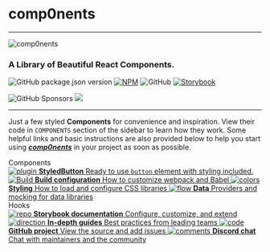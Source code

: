 
<Meta title="Introduction to comp0nents" />

<style>
    {`
        .h-divider {
            width: 100%;
            border-top: 3px solid #bbb;
        }

          .header {
              display: flex;
              flex-direction: column;
              margin: 0;
              padding: 0;
              place-items: center;
              place-content: center;
          }

          .header > * {
              margin: 0;
              padding:0.3rem;
          }

          .header > img {
              width: 100%;
              height: auto;
              max-height: 10rem;
          }

          .subheading {
              --mediumdark: '#999999';
              font-weight: 900;
              font-size: 13px;
              color: #999;
              letter-spacing: 6px;
              line-height: 24px;
              text-transform: uppercase;
              margin-bottom: 12px;
              margin-top: 40px;
          }

        .link-list {
            display: grid;
            grid-template-columns: 1fr;
            grid-template-rows: 1fr 1fr;
            row-gap: 10px;
        }

        @media (min-width: 620px) {
            .link-list {
                row-gap: 20px;
                column-gap: 20px;
                grid-template-columns: 1fr 1fr;
            }
        }

        @media all and (-ms-high-contrast:none) {
            .link-list {
                display: -ms-grid;
                -ms-grid-columns: 1fr 1fr;
                -ms-grid-rows: 1fr 1fr;
            }
        }

        .link-item {
            display: block;
            padding: 20px 30px 20px 15px;
            border: 1px solid #00000010;
            border-radius: 5px;
            transition: background 150ms ease-out, border 150ms ease-out, transform 150ms ease-out;
            color: #333333;
            display: flex;
            align-items: flex-start;
        }

        .link-item:hover {
            border-color: #1EA7FD50;
            transform: translate3d(0, -3px, 0);
            box-shadow: rgba(0, 0, 0, 0.08) 0 3px 10px 0;
        }

        .link-item:active {
            border-color: #1EA7FD;
            transform: translate3d(0, 0, 0);
        }

        .link-item strong {
            font-weight: 700;
            display: block;
            margin-bottom: 2px;
        }

        .link-item img {
            height: 40px;
            width: 40px;
            margin-right: 15px;
            flex: none;
        }

        .link-item span {
            font-size: 14px;
            line-height: 20px;
        }

        .tip {
            display: inline-block;
            border-radius: 1em;
            font-size: 11px;
            line-height: 12px;
            font-weight: 700;
            background: #E7FDD8;
            color: #66BF3C;
            padding: 4px 12px;
            margin-right: 10px;
            vertical-align: top;
        }

        .tip-wrapper {
            font-size: 13px;
            line-height: 20px;
            margin-top: 40px;
            margin-bottom: 40px;
        }

        .tip-wrapper code {
            font-size: 12px;
            display: inline-block;
        }
`}
</style>
# comp0nents

<hr className='h-divider'/>

<div className='header'>

<img src={Icon} alt='comp0nents'/>
<h3>A Library of Beautiful React Components.</h3>

![GitHub package.json version](https://img.shields.io/github/package-json/v/theZ3r0CooL/comp0nents)
[![NPM](https://img.shields.io/npm/v/phot0s.svg)](https://www.npmjs.com/package/comp0nents)
![GitHub](https://img.shields.io/github/license/theZ3r0CooL/comp0nents)
[![Storybook](https://cdn.jsdelivr.net/gh/storybookjs/brand@main/badge/badge-storybook.svg)](/story/introduction-to-comp0nents--page)

![GitHub Sponsors](https://img.shields.io/github/sponsors/theZ3r0CooL?logo=GitHub)
[![](https://img.shields.io/static/v1?label=Sponsor&message=%E2%9D%A4&logo=GitHub&color=%23fe8e86)](https://github.com/sponsors/theZ3r0CooL)

</div>

<hr className='h-divider'/>

Just a few styled **Components** for convenience and inspiration.
View their code in `COMPONENTS` section of the sidebar to learn how they work.
Some helpful links and basic instructions are also provided below to help you start using [***comp0nents***](https://www.github.com/theZ3r0CooL/comp0nents#readme) in your project as soon as possible.

<div className="subheading">Components</div>
<div className="link-list">
    <a className="link-item" href="/story/components-styledbutton--default">
        <img src={Plugin} alt="plugin" />
        <span>
      <strong>StyledButton</strong>
      Ready to use <code>button</code> element with styling included.
    </span>
    </a>
    <a className="link-item" href="https://storybook.js.org/docs/react/configure/webpack" target="_blank">
        <img src={StackAlt} alt="Build" />
        <span>
      <strong>Build configuration</strong>
      How to customize webpack and Babel
    </span>
    </a>
    <a className="link-item" href="https://storybook.js.org/docs/react/configure/styling-and-css" target="_blank">
        <img src={Colors} alt="colors" />
        <span>
      <strong>Styling</strong>
      How to load and configure CSS libraries
    </span>
    </a>
    <a
        className="link-item"
        href="https://storybook.js.org/docs/react/get-started/setup#configure-storybook-for-your-stack"
        target="_blank"
    >
        <img src={Flow} alt="flow" />
        <span>
      <strong>Data</strong>
      Providers and mocking for data libraries
    </span>
    </a>
</div>

<div className="subheading">Hooks</div>

<div className="link-list">
    <a className="link-item" href="https://storybook.js.org/docs" target="_blank">
        <img src={Repo} alt="repo" />
        <span>
      <strong>Storybook documentation</strong>
      Configure, customize, and extend
    </span>
    </a>
    <a className="link-item" href="https://storybook.js.org/tutorials/" target="_blank">
        <img src={Direction} alt="direction" />
        <span>
      <strong>In-depth guides</strong>
      Best practices from leading teams
    </span>
    </a>
    <a className="link-item" href="https://github.com/storybookjs/storybook" target="_blank">
        <img src={Code} alt="code" />
        <span>
      <strong>GitHub project</strong>
      View the source and add issues
    </span>
    </a>
    <a className="link-item" href="https://discord.gg/storybook" target="_blank">
        <img src={Comments} alt="comments" />
        <span>
      <strong>Discord chat</strong>
      Chat with maintainers and the community
    </span>
    </a>
</div>

[//]: # (<div className="tip-wrapper">)

[//]: # (    <span className="tip">Tip</span>Edit the Markdown in{' '})

[//]: # (    <code>stories/Introduction.stories.mdx</code>)

[//]: # (</div>)
